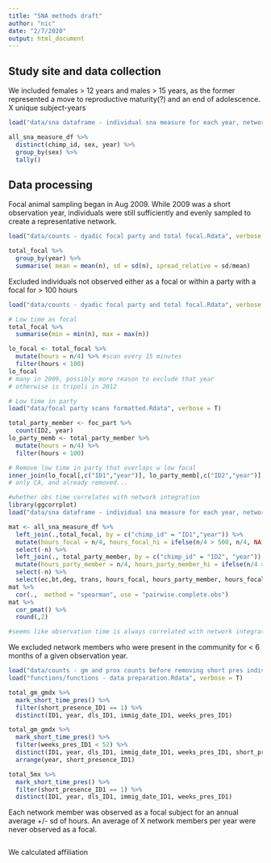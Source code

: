 ```yaml
---
title: "SNA methods draft"
author: "nic"
date: "2/7/2020"
output: html_document
---
```


## Study site and data collection

We included females > 12 years and males > 15 years, as the former represented a move to reproductive maturity(?) and an end of adolescence. X unique subject-years

```r
load("data/sna dataframe - individual sna measure for each year, network sex, & behavior.Rdata", verbose = TRUE)

all_sna_measure_df %>%
  distinct(chimp_id, sex, year) %>%
  group_by(sex) %>%
  tally()


```

## Data processing

Focal animal sampling began in Aug 2009. While 2009 was a short observation year, individuals were still sufficiently and evenly sampled to create a representative network.

```r
load("data/counts - dyadic focal party and total focal.Rdata", verbose = T)

total_focal %>%
  group_by(year) %>%
  summarise( mean = mean(n), sd = sd(n), spread_relative = sd/mean)

```

Excluded individuals not observed either as a focal or within a party with a focal for > 100 hours 


```r
load("data/counts - dyadic focal party and total focal.Rdata", verbose = T)

# Low time as focal
total_focal %>%
  summarise(min = min(n), max = max(n))

lo_focal <- total_focal %>%
  mutate(hours = n/4) %>% #scan every 15 minutes
  filter(hours < 100)
lo_focal
# many in 2009, possibly more reason to exclude that year
# otherwise is tripoli in 2012

# Low time in party
load("data/focal party scans formatted.Rdata", verbose = T)

total_party_member <- foc_part %>%
  count(ID2, year) 
lo_party_memb <- total_party_member %>%
  mutate(hours = n/4) %>%
  filter(hours < 100)

# Remove low time in party that overlaps w low focal
inner_join(lo_focal[,c("ID1","year")], lo_party_memb[,c("ID2","year")], by = c("ID1" = "ID2", "year"))
# only CA, and already removed...

```

```r
#whether obs time correlates with network integration
library(ggcorrplot)
load("data/sna dataframe - individual sna measure for each year, network sex, & behavior.Rdata", verbose = TRUE)

mat <- all_sna_measure_df %>%
  left_join(.,total_focal, by = c("chimp_id" = "ID1","year")) %>%
  mutate(hours_focal = n/4, hours_focal_hi = ifelse(n/4 > 500, n/4, NA)) %>%
  select(-n) %>%
  left_join(., total_party_member, by = c("chimp_id" = "ID2", "year")) %>%
  mutate(hours_party_member = n/4, hours_party_member_hi = ifelse(n/4 > 500, n/4, NA)) %>%
  select(-n) %>%
  select(ec,bt,deg, trans, hours_focal, hours_party_member, hours_focal_hi, hours_party_member_hi) 
mat %>%
  cor(.,  method = "spearman", use = "pairwise.complete.obs")
mat %>%
  cor_pmat() %>%
  round(,2)

#seems like observation time is always correlated with network integration...
```


We excluded network members who were present in the community for < 6 months of a given observation year. 

```r
load("data/counts - gm and prox counts before removing short pres individs.Rdata", verbose = T)
load("functions/functions - data preparation.Rdata", verbose = T)

total_gm_gmdx %>%
  mark_short_time_pres() %>%
  filter(short_presence_ID1 == 1) %>%
  distinct(ID1, year, dls_ID1, immig_date_ID1, weeks_pres_ID1)

total_gm_gmdx %>%
  mark_short_time_pres() %>% 
  filter(weeks_pres_ID1 < 52) %>%
  distinct(ID1, year, dls_ID1, immig_date_ID1, weeks_pres_ID1, short_presence_ID1) %>%
  arrange(year, short_presence_ID1)

total_5mx %>%
  mark_short_time_pres() %>%
  filter(short_presence_ID1 == 1) %>%
  distinct(ID1, year, dls_ID1, immig_date_ID1, weeks_pres_ID1)


```

Each network member was observed as a focal subject for an annual average +/- sd of hours.
An average of X network members per year were never observed as a focal.

```r

```

We calculated affiliation
